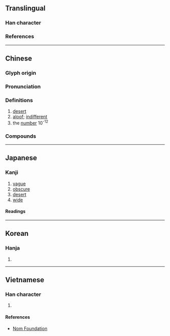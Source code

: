 {{character info/new}}
==Translingual==

===Han character===
{{Han char|rn=85|rad=水|as=10|sn=13|four=34134|canj=ETAK|ids=⿰氵⿳艹日大}}

===References===
{{Han ref|kx=0646.130|dkj=18149|dj=1055.120|hdz=31694.050|uh=6F20}}

----

==Chinese==
{{zh-forms}}

===Glyph origin===
{{Han etym}}

===Pronunciation===
{{zh-pron
|m=mò
|c=mok6
|h=pfs=mo̍k
|md=
|mn=ml,twv:bô͘/twv:mo̍͘h/bo̍k
|mn_note=bô͘/mo̍͘h - vernacular; bo̍k - literary
|mn-t=moh8/mog8
|mn-t_note=moh8 - vernacular; mog8 - literary
|w=
|mc=y
|oc=y
|cat=n,a,num
}}

===Definitions===
{{zh-hanzi}}

# [[desert]]
# [[aloof]]; [[indifferent]]
# the [[number]] 10<sup>-12</sup>

===Compounds===
{{zh-der|沙漠|冥漠君|大漠|冥漠|廣漠|冷漠|瀚漠|漠然|漠楞楞|沕漠|朔漠|淡漠|漠然不覺|漠視|沙漠氣候|沙漠之舟|漠南四省|漠然不動|漠不相關|漠不關心|漠漠寒|松漠|漠北|漠然置之|漠然不顧|漠漠|漠南|漠南草原|荒漠|芴漠|荒漠甘泉}}

{{cln|zh|numeral symbols|numerals}}

----

==Japanese==

===Kanji===
{{ja-kanji|grade=c|rs=水10}}

# [[vague]]
# [[obscure]]
# [[desert]]
# [[wide]]

====Readings====
{{ja-readings
|goon=まく
|kanon=ばく
|kun=すなはら-, ひろ-い
|nanori=とう, ひろ
}}

----

==Korean==

===Hanja===
{{ko-hanja|막}}

# {{rfdef|ko|sort=水11}}

----

==Vietnamese==

===Han character===
{{vi-readings|rs=水11|reading=mạc, mác}}

# {{rfdef|vi|sort=水11}}

====References====
* [http://nomfoundation.org/common/nom_details.php?codepoint=6f20 Nom Foundation]